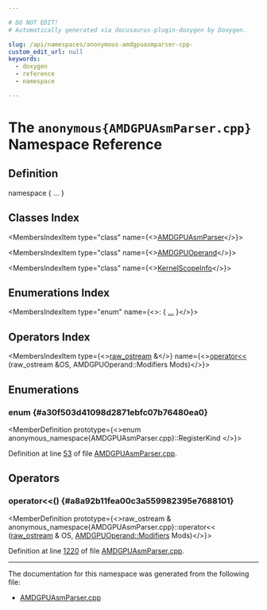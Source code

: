```yaml
---

# DO NOT EDIT!
# Automatically generated via docusaurus-plugin-doxygen by Doxygen.

slug: /api/namespaces/anonymous-amdgpuasmparser-cpp-
custom_edit_url: null
keywords:
  - doxygen
  - reference
  - namespace

---
```





# The `anonymous{AMDGPUAsmParser.cpp}` Namespace Reference

<DoxygenPage pluginConfig={pluginConfig}>



## Definition

<CodeBlock>namespace &#123; ... &#125;</CodeBlock>

## Classes Index

<MembersIndex>

<MembersIndexItem
  type="class"
  name={<><a href="/docs/api/classes/anonymous-namespace-amdgpuasmparser-cpp-/amdgpuasmparser">AMDGPUAsmParser</a></>}>
</MembersIndexItem>

<MembersIndexItem
  type="class"
  name={<><a href="/docs/api/classes/anonymous-namespace-amdgpuasmparser-cpp-/amdgpuoperand">AMDGPUOperand</a></>}>
</MembersIndexItem>

<MembersIndexItem
  type="class"
  name={<><a href="/docs/api/classes/anonymous-namespace-amdgpuasmparser-cpp-/kernelscopeinfo">KernelScopeInfo</a></>}>
</MembersIndexItem>

</MembersIndex>

## Enumerations Index

<MembersIndex>

<MembersIndexItem
  type="enum"
  name={<>:  &#123; <a href="#a30f503d41098d2871ebfc07b76480ea0">...</a> &#125;</>}>
</MembersIndexItem>

</MembersIndex>

## Operators Index

<MembersIndex>

<MembersIndexItem
  type={<><a href="/docs/api/classes/llvm/raw-ostream">raw&#95;ostream</a> &amp;</>}
  name={<><a href="#a8a92b11fea00c3a559982395e7688101">operator&lt;&lt;</a> (raw&#95;ostream &amp;OS, AMDGPUOperand::Modifiers Mods)</>}>
</MembersIndexItem>

</MembersIndex>


<SectionDefinition>

## Enumerations

### enum  {#a30f503d41098d2871ebfc07b76480ea0}

<MemberDefinition
  prototype={<>enum anonymous_namespace&#123;AMDGPUAsmParser.cpp&#125;::RegisterKind </>}>

<EnumerationList title="Enumeration values">

<Link id="a30f503d41098d2871ebfc07b76480ea0a43377675953f2a89fd6e853352317167" />
<EnumerationListItem name="IS_UNKNOWN">

</EnumerationListItem>

<Link id="a30f503d41098d2871ebfc07b76480ea0a40b4f5a49b34776935190c3d9bac5edf" />
<EnumerationListItem name="IS_VGPR">

</EnumerationListItem>

<Link id="a30f503d41098d2871ebfc07b76480ea0adc309b24d889a772b3b6e2cfe1649ff3" />
<EnumerationListItem name="IS_SGPR">

</EnumerationListItem>

<Link id="a30f503d41098d2871ebfc07b76480ea0a463d5ba2dec7a0e758044c135a8d03ea" />
<EnumerationListItem name="IS_AGPR">

</EnumerationListItem>

<Link id="a30f503d41098d2871ebfc07b76480ea0a874160387dc087d1240dffb7cbc9891e" />
<EnumerationListItem name="IS_TTMP">

</EnumerationListItem>

<Link id="a30f503d41098d2871ebfc07b76480ea0a4562eb0b02bad097272e5aedbe2d520f" />
<EnumerationListItem name="IS_SPECIAL">

</EnumerationListItem>

</EnumerationList>

Definition at line <a href="/docs/api/files/lib/lib/target/lib/target/amdgpu/lib/target/amdgpu/asmparser/amdgpuasmparser-cpp/#l00053">53</a> of file <a href="/docs/api/files/lib/lib/target/lib/target/amdgpu/lib/target/amdgpu/asmparser/amdgpuasmparser-cpp">AMDGPUAsmParser.cpp</a>.
</MemberDefinition>

</SectionDefinition>

<SectionDefinition>

## Operators

### operator&lt;&lt;() {#a8a92b11fea00c3a559982395e7688101}

<MemberDefinition
  prototype={<>raw&#95;ostream &amp; anonymous&#95;namespace&#123;AMDGPUAsmParser.cpp&#125;::operator&lt;&lt; (<a href="/docs/api/classes/llvm/raw-ostream">raw&#95;ostream</a> &amp; OS, <a href="/docs/api/structs/anonymous-namespace-amdgpuasmparser-cpp-/amdgpuoperand/modifiers">AMDGPUOperand::Modifiers</a> Mods)</>}>

Definition at line <a href="/docs/api/files/lib/lib/target/lib/target/amdgpu/lib/target/amdgpu/asmparser/amdgpuasmparser-cpp/#l01220">1220</a> of file <a href="/docs/api/files/lib/lib/target/lib/target/amdgpu/lib/target/amdgpu/asmparser/amdgpuasmparser-cpp">AMDGPUAsmParser.cpp</a>.
</MemberDefinition>

</SectionDefinition>

<hr/>

The documentation for this namespace was generated from the following file:

<ul>
<li><a href="/docs/api/files/lib/lib/target/lib/target/amdgpu/lib/target/amdgpu/asmparser/amdgpuasmparser-cpp">AMDGPUAsmParser.cpp</a></li>
</ul>

</DoxygenPage>
